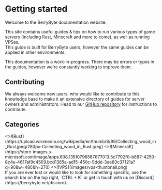 
# Getting started

Welcome to the BerryByte documentation website.

This site contains useful guides & tips on how to run various types of game servers (including Rust, Minecraft and more to come), as well as running VPSes.<br/>
This guide is built for BerryByte users, however the same guides can be applied in other environments.

<Callout type="warning" emoji="⚠️">
    This documentation is a work-in-progress. There may be errors or typos in the guides, however we're constantly working to improve them.
</Callout>

## Contributing

We always welcome new users, who would like to contribute to this knowledge base to make it an extensive directory of guides for server owners and administrators. Head to our [GitHub repository](https://github.com/berrybyte-net/documentation#contributing) for instructions to contribute.

## Categories

<div className="flex flex-col md:flex-row gap-3 flex-basis-100 cards-guide mt-6">
    <GuideCard
        name="Rust"
        to="/games/rust"
    >
        <>![Rust](https://upload.wikimedia.org/wikipedia/en/thumb/8/86/Collecting_wood_in_Rust.jpeg/280px-Collecting_wood_in_Rust.jpeg)</>
    </GuideCard>
    <GuideCard
        name="Minecraft"
        to="/games/minecraft"
    >
        <>![Minecraft](https://store-images.s-microsoft.com/image/apps.608.13510798887677013.5c7792f0-b887-4250-8c4e-4617af9c4509.bcd1385a-ad15-450c-9ddd-3ee80c37121a?q=90&w=480&h=270)</>
    </GuideCard>
    <GuideCard
        name="VPS"
        to="#"
    >
        <>![VPS](/images/vps-thumbnail.png)</>
    </GuideCard>
</div>

<Callout type="info" emoji="ℹ️">
    If you are ever lost or would like to look for something specific, use the search bar on the top right,
    `CTRL + K` or get in touch with us on [Discord](https://berrybyte.net/discord).
</Callout>
